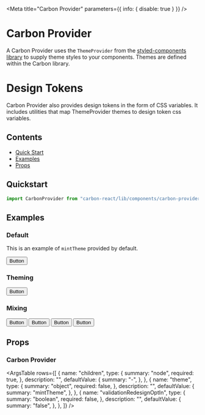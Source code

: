 

<Meta title="Carbon Provider" parameters={{ info: { disable: true } }} />

# Carbon Provider

A Carbon Provider uses the `ThemeProvider` from the [styled-components library](https://styled-components.com/docs/advanced#theming) to supply theme styles to your components. Themes are defined within the Carbon library.

# Design Tokens

Carbon Provider also provides design tokens in the form of CSS variables. It includes utilities that map ThemeProvider themes to design token css variables.

## Contents

- [Quick Start](#quick-start)
- [Examples](#examples)
- [Props](#props)

## Quickstart

```javascript
import CarbonProvider from "carbon-react/lib/components/carbon-provider";
```

## Examples

### Default

This is an example of `mintTheme` provided by default.

<Canvas>
  <Story name="default">
    <CarbonProvider>
      <Button buttonType="primary">Button</Button>
    </CarbonProvider>
  </Story>
</Canvas>

### Theming

<Canvas>
  <Story name="theming">
    <CarbonProvider theme={aegeanTheme}>
      <Button buttonType="primary">Button</Button>
    </CarbonProvider>
  </Story>
</Canvas>

### Mixing

<Canvas>
  <Story name="mixing">
    <CarbonProvider>
      <Button buttonType="primary">Button</Button>
    </CarbonProvider>
    <CarbonProvider theme={aegeanTheme}>
      <Button buttonType="primary">Button</Button>
      <CarbonProvider theme={baseTheme}>
        <Button buttonType="primary">Button</Button>
      </CarbonProvider>
    </CarbonProvider>
    <CarbonProvider theme={sageTheme}>
      <Button buttonType="primary">Button</Button>
    </CarbonProvider>
  </Story>
</Canvas>

## Props

### Carbon Provider

<ArgsTable rows={[
  {
    name: "children",
    type: { summary: "node", required: true, },
    description: "",
    defaultValue: {
      summary: "-",
    },
  },
  {
    name: "theme",
    type: { summary: "object", required: false, },
    description: "",
    defaultValue: {
      summary: "mintTheme",
    },
  },
  {
    name: "validationRedesignOptIn",
    type: { summary: "boolean", required: false, },
    description: "",
    defaultValue: {
      summary: "false",
    },
  },
]} />
